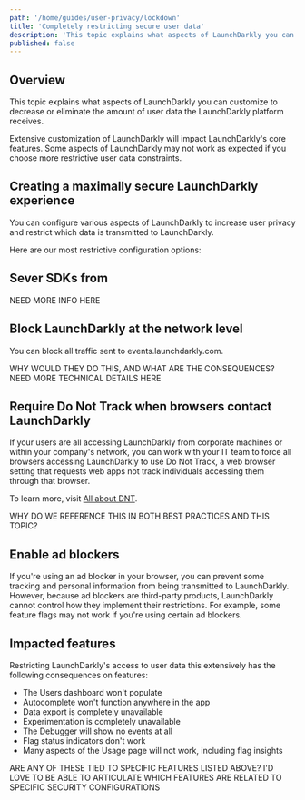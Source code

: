 ```yaml
---
path: '/home/guides/user-privacy/lockdown'
title: 'Completely restricting secure user data'
description: 'This topic explains what aspects of LaunchDarkly you can customize to decrease or eliminate the amount of user data LaunchDarkly receives. Some aspects of LaunchDarkly may not work as expected if you choose more restrictive user data constraints.'
published: false
---
```


## Overview

This topic explains what aspects of LaunchDarkly you can customize to decrease or eliminate the amount of user data the LaunchDarkly platform receives.

Extensive customization of LaunchDarkly will impact LaunchDarkly's core features. Some aspects of LaunchDarkly may not work as expected if you choose more restrictive user data constraints.

## Creating a maximally secure LaunchDarkly experience

You can configure various aspects of LaunchDarkly to increase user privacy and restrict which data is transmitted to LaunchDarkly.

Here are our most restrictive configuration options:

## Sever SDKs from

NEED MORE INFO HERE

## Block LaunchDarkly at the network level

You can block all traffic sent to events.launchdarkly.com.

WHY WOULD THEY DO THIS, AND WHAT ARE THE CONSEQUENCES? NEED MORE TECHNICAL DETAILS HERE

## Require Do Not Track when browsers contact LaunchDarkly

If your users are all accessing LaunchDarkly from corporate machines or within your company's network, you can work with your IT team to force all browsers accessing LaunchDarkly to use Do Not Track, a web browser setting that requests web apps not track individuals accessing them through that browser.

To learn more, visit [All about DNT](https://allaboutdnt.com/).

WHY DO WE REFERENCE THIS IN BOTH BEST PRACTICES AND THIS TOPIC?

## Enable ad blockers

If you're using an ad blocker in your browser, you can prevent some tracking and personal information from being transmitted to LaunchDarkly. However, because ad blockers are third-party products, LaunchDarkly cannot control how they implement their restrictions. For example, some feature flags may not work if you're using certain ad blockers.

## Impacted features

Restricting LaunchDarkly's access to user data this extensively has the following consequences on features:

- The Users dashboard won't populate
- Autocomplete won't function anywhere in the app
- Data export is completely unavailable
- Experimentation is completely unavailable
- The Debugger will show no events at all
- Flag status indicators don't work
- Many aspects of the Usage page will not work, including flag insights

ARE ANY OF THESE TIED TO SPECIFIC FEATURES LISTED ABOVE? I'D LOVE TO BE ABLE TO ARTICULATE WHICH FEATURES ARE RELATED TO SPECIFIC SECURITY CONFIGURATIONS
